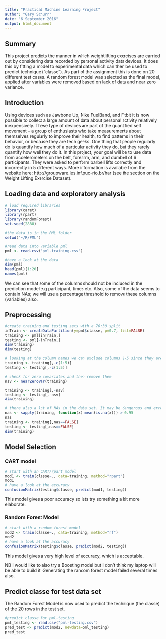 ```yaml
---
title: "Practical Machine Learning Project"
author: "Gary Schurr"
date: "6 September 2016"
output: html_document
---
```


## Summary

This project predicts the manner in which weightlifting exercises are carried out by considering data recorded by personal activity data devices. It does this by fitting a model to experimental data which can then be used to predict technique ("classe"). As part of the assignment this is done on 20 different test cases. A random forest model was selected as the final model, applied after variables were removed based on lack of data and near zero variance.

## Introduction

Using devices such as Jawbone Up, Nike FuelBand, and Fitbit it is now possible to collect a large amount of data about personal activity relatively inexpensively. These type of devices are part of the quantified self movement – a group of enthusiasts who take measurements about themselves regularly to improve their health, to find patterns in their behavior, or because they are tech geeks. One thing that people regularly do is quantify how much of a particular activity they do, but they rarely quantify how well they do it. In this project, your goal will be to use data from accelerometers on the belt, forearm, arm, and dumbell of 6 participants. They were asked to perform barbell lifts correctly and incorrectly in 5 different ways. More information is available from the website here: http://groupware.les.inf.puc-rio.br/har (see the section on the Weight Lifting Exercise Dataset).

## Loading data and exploratory analysis

```r
# load required libraries
library(caret)
library(rpart)
library(randomForest)
set.seed(2888)

#the data is in the PML folder
setwd("~/R/PML")

#read data into variable pml
pml <- read.csv("pml-training.csv")

#have a look at the data
dim(pml)
head(pml)[1:20]
names(pml)
```

We can see that some of the columns should not be included in the prediction model e.g participant, times etc. Also, some of the data seems to contain NAs; we will use a percentage threshold to remove these columns (variables) also.

## Preprocessing

```r
#create training and testing sets with a 70:30 split
inTrain <- createDataPartition(y=pml$classe, p=0.7, list=FALSE)
training <- pml[inTrain,]
testing <- pml[-inTrain,]
dim(training)
dim(testing)

# looking at the column names we can exclude columns 1-5 since they are not relevant to the weightlifting movement
training <- training[,-c(1:5)]
testing <- testing[,-c(1:5)]

# check for zero covariates and then remove them
nsv <- nearZeroVar(training)

training <- training[,-nsv]
testing <- testing[,-nsv]
dim(training)

# there also a lot of NAs in the data set. It may be dangerous and erroneous to try and impute them, so instead lets remove those variables that have, say, more the 95% NAs
nas <- sapply(training, function(x) mean(is.na(x))) > 0.95
nas
training <- training[,nas==FALSE]
testing <- testing[,nas==FALSE]
dim(training)
```

## Model Selection

### CART model

```r
# start with an CART/rpart model
mod1 <- train(classe~., data=training, method="rpart")
mod1
# have a look at the accuracy
confusionMatrix(testing$classe, predict(mod1, testing))
```

This model gives a poor accuracy so lets try something a bit more elaborate.

### Random Forest Model

```r
# start with a random forest model
mod2 <- train(classe~., data=training, method="rf")
mod2
# have a look at the accuracy
confusionMatrix(testing$classe, predict(mod2, testing))
```

This model gives a very high level of accuracy, which is acceptable.

NB I would like to also try a Boosting model but I don't think my laptop will be able to build it. Generating the random forest model failed several times also.

## Predict classe for test data set

The Random Forest Model is now used to predict the technique (the classe) of the 20 rows in the test set.

```r
#predict classe for pml-testing
pml_testing <- read.csv("pml-testing.csv")
pred_test <- predict(mod2, newdata=pml_testing)
pred_test
```
